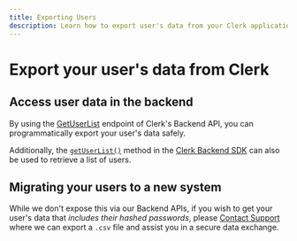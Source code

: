 ```yaml
---
title: Exporting Users
description: Learn how to export user's data from your Clerk application.
---
```


# Export your user's data from Clerk

## Access user data in the backend
By using the [GetUserList](https://clerk.com/docs/reference/backend-api/tag/Users#operation/GetUserList) endpoint of Clerk's Backend API, you can programmatically export your user's data safely.

Additionally, the [`getUserList()`](/docs/references/backend/user/get-user-list) method in the [Clerk Backend SDK](/docs/references/backend/overview) can also be used to retrieve a list of users.

## Migrating your users to a new system
While we don't expose this via our Backend APIs, if you wish to get your user's data that *includes their hashed passwords*, please [Contact Support](https://clerk.com/contact/support) where we can export a `.csv` file and assist you in a secure data exchange.
